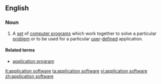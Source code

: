 ==English==

===Noun===
{{en-noun|head=[[application]] [[software]]|-}}

# {{computing}} A [[set]] of [[computer program]]s which work together to solve a particular [[problem]] or to be used for a particular [[user]]-[[defined]] application.

====Related terms====
* [[application program]]

[[lt:application software]]
[[ta:application software]]
[[vi:application software]]
[[zh:application software]]